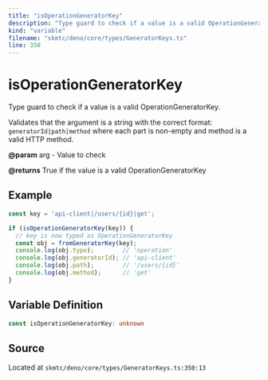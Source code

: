 ```yaml
---
title: "isOperationGeneratorKey"
description: "Type guard to check if a value is a valid OperationGeneratorKey."
kind: "variable"
filename: "skmtc/deno/core/types/GeneratorKeys.ts"
line: 350
---
```


# isOperationGeneratorKey

Type guard to check if a value is a valid OperationGeneratorKey.

Validates that the argument is a string with the correct format:
`generatorId|path|method` where each part is non-empty and method
is a valid HTTP method.


**@param** arg - Value to check

**@returns** True if the value is a valid OperationGeneratorKey


## Example

```typescript
const key = 'api-client|/users/{id}|get';

if (isOperationGeneratorKey(key)) {
  // key is now typed as OperationGeneratorKey
  const obj = fromGeneratorKey(key);
  console.log(obj.type);        // 'operation'
  console.log(obj.generatorId); // 'api-client'
  console.log(obj.path);        // '/users/{id}'
  console.log(obj.method);      // 'get'
}
```

## Variable Definition

```typescript
const isOperationGeneratorKey: unknown
```

## Source

Located at `skmtc/deno/core/types/GeneratorKeys.ts:350:13`
